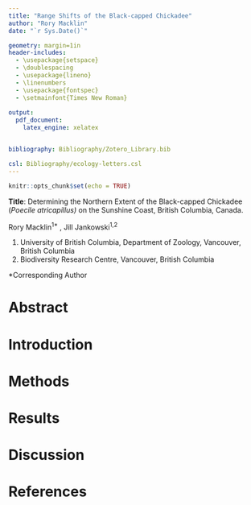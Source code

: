 ```yaml
---
title: "Range Shifts of the Black-capped Chickadee"
author: "Rory Macklin"
date: "`r Sys.Date()`"

geometry: margin=1in
header-includes:
  - \usepackage{setspace}
  - \doublespacing
  - \usepackage{lineno}
  - \linenumbers
  - \usepackage{fontspec}
  - \setmainfont{Times New Roman}
  
output: 
  pdf_document:
    latex_engine: xelatex


bibliography: Bibliography/Zotero_Library.bib

csl: Bibliography/ecology-letters.csl
---
```


```r
knitr::opts_chunk$set(echo = TRUE)
```

**Title**: Determining the Northern Extent of the Black-capped Chickadee (*Poecile atricapillus)* on the Sunshine Coast, British Columbia, Canada.

Rory Macklin^1\*^ , Jill Jankowski^1,2^

1.  University of British Columbia, Department of Zoology, Vancouver, British Columbia
2.  Biodiversity Research Centre, Vancouver, British Columbia

\*Corresponding Author

\newpage

# Abstract

# Introduction

# Methods

# Results

# Discussion

# References

